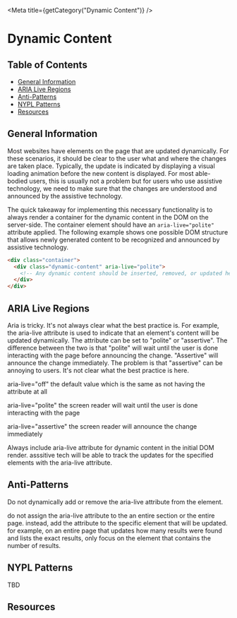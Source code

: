 

<Meta title={getCategory("Dynamic Content")} />

# Dynamic Content

## Table of Contents

- [General Information](#general-information)
- [ARIA Live Regions](#aria-live-regions)
- [Anti-Patterns](#anti-patterns)
- [NYPL Patterns](#nypl-patterns)
- [Resources](#resources)

## General Information

Most websites have elements on the page that are updated dynamically. For these
scenarios, it should be clear to the user what and where the changes are taken
place. Typically, the update is indicated by displaying a visual loading
animation before the new content is displayed. For most able-bodied users, this
is usually not a problem but for users who use assistive technology, we need to
make sure that the changes are understood and announced by the assistive
technology.

The quick takeaway for implementing this necessary functionality is to always
render a container for the dynamic content in the DOM on the server-side. The
container element should have an `aria-live="polite"` attribute applied. The
following example shows one possible DOM structure that allows newly generated
content to be recognized and announced by assistive technology.

```html
<div class="container">
  <div class="dynamic-content" aria-live="polite">
    <!-- Any dynamic content should be inserted, removed, or updated here. -->
  </div>
</div>
```

## ARIA Live Regions

Aria is tricky. It's not always clear what the best practice is. For example,
the aria-live attribute is used to indicate that an element's content will be
updated dynamically. The attribute can be set to "polite" or "assertive". The
difference between the two is that "polite" will wait until the user is done
interacting with the page before announcing the change. "Assertive" will
announce the change immediately. The problem is that "assertive" can be
annoying to users. It's not clear what the best practice is here.

aria-live="off"
the default value which is the same as not having the attribute at all

aria-live="polite"
the screen reader will wait until the user is done interacting with the page

aria-live="assertive"
the screen reader will announce the change immediately

Always include aria-live attribute for dynamic content in the initial DOM render.
asssitive tech will be able to track the updates for the specified elements with
the aria-live attribute.

## Anti-Patterns

Do not dynamically add or remove the aria-live attribute from the element.

do not assign the aria-live attribute to the an entire section or the entire page.
instead, add the attribute to the specific element that will be updated.
for example, on an entire page that updates how many results were found and lists the
exact results, only focus on the element that contains the number of results.

## NYPL Patterns

TBD

## Resources

<!-- hack to make sure correct styles are used on the page -->

<DSProvider />
